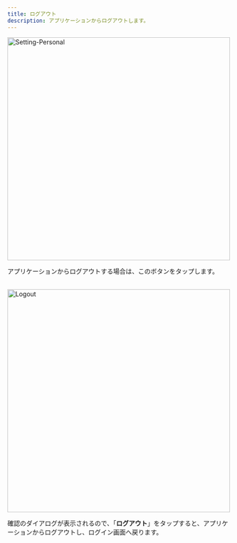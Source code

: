 ```yaml
---
title: ログアウト
description: アプリケーションからログアウトします。
---
```


<Image zoom src="/assets/setting/setting-personal.png" alt="Setting-Personal" height="500" />

アプリケーションからログアウトする場合は、このボタンをタップします。<br></br>

<Image zoom src="/assets/logout/logout.png" alt="Logout" height="500" />

確認のダイアログが表示されるので、「**ログアウト**」をタップすると、アプリケーションからログアウトし、ログイン画面へ戻ります。
